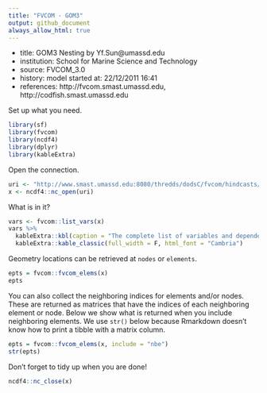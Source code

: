 ```yaml
---
title: "FVCOM - GOM3"
output: github_document
always_allow_html: true
---
```


 + title: GOM3 Nesting  by Yf.Sun@umassd.edu
 + institution: School for Marine Science and Technology
 + source: FVCOM_3.0
 + history: model started at: 22/12/2011   16:41
 + references: http://fvcom.smast.umassd.edu, http://codfish.smast.umassd.edu


Set up what you need.

```r
library(sf)
library(fvcom)
library(ncdf4)
library(dplyr)
library(kableExtra)
```


Open the connection.
```r
uri <- "http://www.smast.umassd.edu:8080/thredds/dodsC/fvcom/hindcasts/30yr_gom3"
x <- ncdf4::nc_open(uri)
```

What is in it?
```r
vars <- fvcom::list_vars(x)
vars %>%
  kableExtra::kbl(caption = "The complete list of variables and dependencies") %>%
  kableExtra::kable_classic(full_width = F, html_font = "Cambria")
```

Geometry locations can be retrieved at `nodes` or `elements`.

```r
epts = fvcom::fvcom_elems(x)
epts
```

You can also collect the neighboring indices for elements and/or nodes.  These are returned as matrices that have the indices of each neighboring element or node. Below we show what is returned when you include neighboring elements. We use `str()` below because Rmarkdown doesn't know how to print a tibble with a matrix column.

```r
epts = fvcom::fvcom_elems(x, include = "nbe")
str(epts)
```


Don't forget to tidy up when you are done!

```r
ncdf4::nc_close(x)
```




